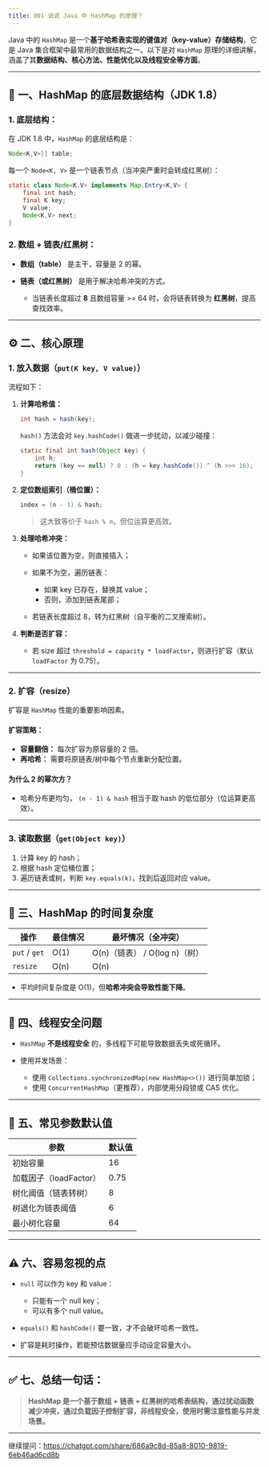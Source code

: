 ```yaml
---
title: 001 说说 Java 中 HashMap 的原理？
---
```


Java 中的 `HashMap` 是一个**基于哈希表实现的键值对（key-value）存储结构**，它是 Java 集合框架中最常用的数据结构之一。以下是对 `HashMap` 原理的详细讲解，涵盖了其**数据结构、核心方法、性能优化以及线程安全等方面**。

---

## 🧱 一、HashMap 的底层数据结构（JDK 1.8）

### 1. 底层结构：

在 JDK 1.8 中，`HashMap` 的底层结构是：

```java
Node<K,V>[] table;
```

每一个 `Node<K, V>` 是一个链表节点（当冲突严重时会转成红黑树）：

```java
static class Node<K,V> implements Map.Entry<K,V> {
    final int hash;
    final K key;
    V value;
    Node<K,V> next;
}
```

### 2. 数组 + 链表/红黑树：

* **数组（table）** 是主干，容量是 2 的幂。
* **链表（或红黑树）** 是用于解决哈希冲突的方式。

  * 当链表长度超过 **8** 且数组容量 >= 64 时，会将链表转换为 **红黑树**，提高查找效率。

---

## ⚙️ 二、核心原理

### 1. 放入数据（`put(K key, V value)`）

流程如下：

1. **计算哈希值：**

   ```java
   int hash = hash(key);
   ```

   `hash()` 方法会对 `key.hashCode()` 做进一步扰动，以减少碰撞：

   ```java
   static final int hash(Object key) {
       int h;
       return (key == null) ? 0 : (h = key.hashCode()) ^ (h >>> 16);
   }
   ```

2. **定位数组索引（桶位置）：**

   ```java
   index = (n - 1) & hash;
   ```

   > 这大致等价于 `hash % n`，但位运算更高效。

3. **处理哈希冲突：**

   * 如果该位置为空，则直接插入；
   * 如果不为空，遍历链表：

     * 如果 key 已存在，替换其 value；
     * 否则，添加到链表尾部；
   * 若链表长度超过 8，转为红黑树（自平衡的二叉搜索树）。

4. **判断是否扩容：**

   * 若 size 超过 `threshold = capacity * loadFactor`，则进行扩容（默认 `loadFactor` 为 0.75）。

---

### 2. 扩容（resize）

扩容是 `HashMap` 性能的重要影响因素。

#### 扩容策略：

* **容量翻倍：** 每次扩容为原容量的 2 倍。
* **再哈希：** 需要将原链表/树中每个节点重新分配位置。

#### 为什么 2 的幂次方？

* 哈希分布更均匀， `(n - 1) & hash` 相当于取 hash 的低位部分（位运算更高效）。

---

### 3. 读取数据（`get(Object key)`）

1. 计算 key 的 hash；
2. 根据 hash 定位桶位置；
3. 遍历链表或树，判断 `key.equals(k)`，找到后返回对应 value。

---

## 🔄 三、HashMap 的时间复杂度

| 操作            | 最佳情况 | 最坏情况（全冲突）              |
| ------------- | ---- | ---------------------- |
| `put` / `get` | O(1) | O(n)（链表） / O(log n)（树） |
| `resize`      | O(n) | O(n)                   |

* 平均时间复杂度是 O(1)，但**哈希冲突会导致性能下降**。

---

## 🧵 四、线程安全问题

* `HashMap` **不是线程安全** 的，多线程下可能导致数据丢失或死循环。
* 使用并发场景：

  * 使用 `Collections.synchronizedMap(new HashMap<>())` 进行简单加锁；
  * 使用 `ConcurrentHashMap`（更推荐），内部使用分段锁或 CAS 优化。

---

## 📌 五、常见参数默认值

| 参数               | 默认值  |
| ---------------- | ---- |
| 初始容量             | 16   |
| 加载因子（loadFactor） | 0.75 |
| 树化阈值（链表转树）       | 8    |
| 树退化为链表阈值         | 6    |
| 最小树化容量           | 64   |

---

## ⚠️ 六、容易忽视的点

* `null` 可以作为 key 和 value：

  * 只能有一个 null key；
  * 可以有多个 null value。
* `equals()` 和 `hashCode()` 要一致，才不会破坏哈希一致性。
* 扩容是耗时操作，若能预估数据量应手动设定容量大小。

---

## ✅ 七、总结一句话：

> **HashMap 是一个基于数组 + 链表 + 红黑树的哈希表结构，通过扰动函数减少冲突，通过负载因子控制扩容，非线程安全，使用时需注意性能与并发场景。**

---

继续提问：https://chatgpt.com/share/686a9c8d-85a8-8010-9819-6eb46ad6cd8b
